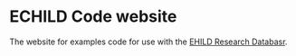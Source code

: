 # ECHILD Code website {.unnumbered}

The website for examples code for use with the 
[EHILD Research Databasr](https://www.echild.ac.uk).
